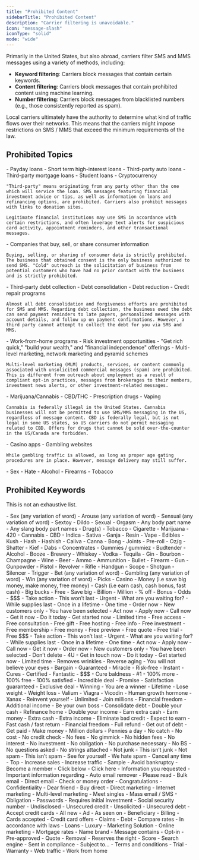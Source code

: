 ```yaml
---
title: "Prohibited Content"
sidebarTitle: "Prohibited Content"
description: "Carrier filtering is unavoidable."
icon: "message-slash"
iconType: "solid"
mode: "wide"
---
```


Primarily in the United States, but also abroad, carriers filter SMS and MMS messages using a variety of methods, including:

- **Keyword filtering**: Carriers block messages that contain certain keywords.
- **Content filtering**: Carriers block messages that contain prohibited content using machine learning.
- **Number filtering**: Carriers block messages from blacklisted numbers (e.g., those consistently reported as spam).

<Warning>
Local carriers ultimately have the authority to determine what kind of traffic flows over their networks. This means that the carriers might impose restrictions on SMS / MMS that exceed the minimum requirements of the law.
</Warning>

## Prohibited Topics
<AccordionGroup>
  <Accordion title="High-risk financial services" icon="money-bill">
    - Payday loans
    - Short term high-interest loans 
    - Third-party auto loans
    - Third-party mortgage loans
    - Student loans
    - Cryptocurrency

    "Third-party" means originating from any party other than the one which will service the loan. SMS messages featuring financial investment advice or tips, as well as information on loans and refinancing options, are prohibited. Carriers also prohibit messages with links to donation sites.

    Legitimate financial institutions may use SMS in accordance with certain restrictions, and often leverage text alerts for suspicious card activity, appointment reminders, and other transactional messages.
  </Accordion>

  <Accordion title="Third-party lead generation services" icon="database">
    - Companies that buy, sell, or share consumer information

    Buying, selling, or sharing of consumer data is strictly prohibited. The business that obtained consent is the only business authorized to send SMS. "Cold" outreach is the solicitation of business from potential customers who have had no prior contact with the business and is strictly prohibited.
  </Accordion>

  <Accordion title="Debt collection or forgiveness" icon="hand-holding-dollar">
    - Third-party debt collection
    - Debt consolidation
    - Debt reduction
    - Credit repair programs

    Almost all debt consolidation and forgiveness efforts are prohibited for SMS and MMS. Regarding debt collection, the business owed the debt can send payment reminders to late payers, personalized messages with account details, and follow up on payment confirmations. However, a third party cannot attempt to collect the debt for you via SMS and MMS.
  </Accordion>

  <Accordion title="'Get rich quick' schemes / MLM" icon="chart-line">
    - Work-from-home programs
    - Risk investment opportunities
    - "Get rich quick," "build your wealth," and "financial independence" offerings
    - Multi-level marketing, network marketing and pyramid schemes

    Multi-level marketing (MLM) products, services, or content commonly associated with unsolicited commercial messages (spam) are prohibited. This is different from outreach about employment as a result of compliant opt-in practices, messages from brokerages to their members, investment news alerts, or other investment-related messages.
  </Accordion>

  <Accordion title="Illegal substances" icon="cannabis">
    - Marijuana/Cannabis
    - CBD/THC
    - Prescription drugs
    - Vaping

    Cannabis is federally illegal in the United States. Cannabis businesses will not be permitted to use SMS/MMS messaging in the US, regardless of message content. CBD is federally legal, but is not legal in some US states, so US carriers do not permit messaging related to CBD. Offers for drugs that cannot be sold over-the-counter in the US/Canada are forbidden.
  </Accordion>

  <Accordion title="Gambling" icon="dice">
    - Casino apps
    - Gambling websites

    While gambling traffic is allowed, as long as proper age gating procedures are in place. However, message delivery may still suffer.
  </Accordion>

  <Accordion title="'S.H.A.F.T.' use cases" icon="ban">
    - Sex
    - Hate
    - Alcohol
    - Firearms
    - Tobacco
  </Accordion>
</AccordionGroup>


## Prohibited Keywords
This is not an exhaustive list.

<AccordionGroup>
  <Accordion title="Sex-Related Keywords" icon="ban">
    - Sex (any variation of word)
    - Arouse (any variation of word)
    - Sensual (any variation of word)
    - Sextoy
    - Dildo
    - Sexual
    - Orgasm
    - Any body part name
    - Any slang body part names
  </Accordion>

  <Accordion title="Drug-Related Keywords" icon="cannabis">
    - Drug(s)
    - Tobacco
    - Cigarette
    - Marijuana
    - 420
    - Cannabis
    - CBD
    - Indica
    - Sativa
    - Ganja
    - Resin
    - Vape
    - Edibles
    - Kush
    - Hash
    - Hashish 
    - Caliva
    - Canna
    - Bong 
    - Joints
    - Pre-roll
    - Oz/g
    - Shatter
    - Kief
    - Dabs
    - Concentrates
    - Gummies / gummiez
    - Budtender
  </Accordion>

  <Accordion title="Alcohol-Related Keywords" icon="wine-bottle">
    - Alcohol
    - Booze
    - Brewery
    - Whiskey
    - Vodka
    - Tequila 
    - Gin
    - Bourbon
    - Champagne
    - Wine
    - Beer
  </Accordion>

  <Accordion title="Firearm-Related Keywords" icon="gun">
    - Ammo
    - Ammunition
    - Bullet
    - Firearm
    - Gun
    - Gunpowder
    - Pistol
    - Revolver
    - Rifle
    - Handgun
    - Scope
    - Shotgun
    - Silencer
    - Trigger
  </Accordion>

  <Accordion title="Gambling-Related Keywords" icon="dice">
    - Bet (any variation of word)
    - Gambling (any variation of word)
    - Win (any variation of word)
    - Picks
    - Casino
    - Money (i.e save big money, make money, free money)
    - Cash (i.e earn cash, cash bonus, fast cash)
    - Big bucks
    - Free
    - Save big
    - Billion
    - Million
    - % off
    - Bonus
    - Odds
    - $$$
  </Accordion>

  <Accordion title="Financial Gain Spam Words" icon="money-bill">
    - Take action
    - This won’t last
    - Urgent
    - What are you waiting for?
    - While supplies last
    - Once in a lifetime
    - One time
    - Order now
    - New customers only
    - You have been selected
    - Act now
    - Apply now
    - Call now
    - Get it now
    - Do it today
    - Get started now
    - Limited time
  </Accordion>

  <Accordion title="Freebies Spam Words" icon="gift">
    - Free access
    - Free consultation
    - Free gift
    - Free hosting
    - Free info
    - Free investment
    - Free membership
    - Free money
    - Free preview
    - Free quote
    - Free trial
    - Free $$$
  </Accordion>

  <Accordion title="FOMO & Sense of Exclusivity" icon="person-running-fast">
    - Take action
    - This won’t last
    - Urgent
    - What are you waiting for?
    - While supplies last
    - Once in a lifetime
    - One time
    - Act now
    - Apply now
    - Call now
    - Get it now
    - Order now
    - New customers only
    - You have been selected
    - Don’t delete
    - 4U
    - Get in touch now
    - Do it today
    - Get started now
    - Limited time
  </Accordion>

  <Accordion title="Miracle Workers" icon="wand-magic-sparkles">
    - Removes wrinkles
    - Reverse aging
    - You will not believe your eyes
    - Bargain
    - Guaranteed
    - Miracle
    - Risk-free
    - Instant
    - Cures
    - Certified
    - Fantastic
    - $$$
    - Cure baldness
    - #1
    - 100% more
    - 100% free
    - 100% satisfied
    - Incredible deal
    - Promise
    - Satisfaction guaranteed
    - Exclusive deal
    - Winning
    - You are a winner
    - Lifetime
    - Lose weight
    - Weight loss
    - Valium
    - Viagra
    - Vicodin
    - Human growth hormone
    - Xanax
    - Reinvent yourself
    - Unlimited
    - Join millions
    - Financial freedom
  </Accordion>

  <Accordion title="Financial Freedom" icon="chart-line">
    - Additional income
    - Be your own boss
    - Consolidate debt
    - Double your cash
    - Refinance home
    - Double your income
    - Earn extra cash
    - Earn money
    - Extra cash
    - Extra income
    - Eliminate bad credit
    - Expect to earn
    - Fast cash / fast return
    - Financial freedom
    - Full refund
    - Get out of debt
    - Get paid
    - Make money
    - Million dollars
    - Pennies a day
  </Accordion>

  <Accordion title="No Obligation, Tricks, or Hidden Fees" icon="ban">
    - No catch
    - No cost
    - No credit check
    - No fees
    - No gimmick
    - No hidden fees
    - No interest
    - No investment
    - No obligation
    - No purchase necessary
    - No BS
    - No questions asked
    - No strings attached
    - Not junk
    - This isn’t junk
    - Not spam
    - This isn’t spam
    - See for yourself
    - We hate spam
    - Cancel any time
  </Accordion>

  <Accordion title="General Spam Words" icon="globe">
    - Top
    - Increase sales
    - Increase traffic
    - Sample
    - Avoid bankruptcy
    - Become a member
    - Click below
    - Click here
    - Information you requested
    - Important information regarding
    - Auto email remover
    - Please read
    - Bulk email
    - Direct email
    - Check or money order
    - Congratulations
    - Confidentiality
    - Dear friend
    - Buy direct
    - Direct marketing
    - Internet marketing
    - Multi-level marketing
    - Meet singles
    - Mass email / SMS
    - Obligation
    - Passwords
    - Requires initial investment
    - Social security number
    - Undisclosed
    - Unsecured credit
    - Unsolicited
    - Unsecured debt
    - Accept credit cards
    - All new
    - Ad
    - As seen on
    - Beneficiary
    - Billing
    - Cards accepted
    - Credit card offers
    - Claims
    - Debt
    - Compare rates
    - In accordance with laws
    - Loans
    - Luxury
    - Marketing Solution
    - Online marketing
    - Mortgage rates
    - Name brand
    - Message contains
    - Opt-in
    - Pre-approved
    - Quote
    - Removal
    - Reserves the right
    - Score
    - Search engine
    - Sent in compliance
    - Subject to…
    - Terms and conditions
    - Trial
    - Warranty
    - Web traffic
    - Work from home
  </Accordion>
</AccordionGroup>



<Landing />